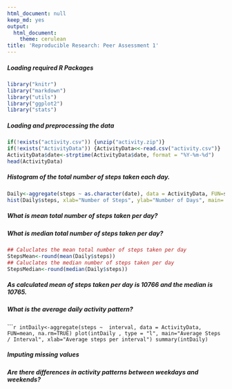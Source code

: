 ```yaml
---
html_document: null
keep_md: yes
output:
  html_document:
    theme: cerulean
title: 'Reproducible Research: Peer Assessment 1'
---
```



##### Loading required R Packages
  
```r
library("knitr")
library("markdown")
library("utils")
library("ggplot2")
library("stats")
```


##### Loading and preprocessing the data

```r
if(!exists("activity.csv")) {unzip("activity.zip")}
if(!exists("ActivityData")) {ActivityData<<-read.csv("activity.csv")}
ActivityData$date<-strptime(ActivityData$date, format = "%Y-%m-%d")
head(ActivityData)
```

##### Histogram of the total number of steps taken each day.
```r
Daily<-aggregate(steps ~ as.character(date), data = ActivityData, FUN=sum, na.rm=TRUE)
hist(Daily$steps, xlab="Number of Steps", ylab="Number of Days", main= "Histogram - (Days/Steps)")
```

##### What is mean total number of steps taken per day?
##### What is median total number of steps taken per day?
```r
## Caluclates the mean total number of steps taken per day
StepsMean<-round(mean(Daily$steps))
## Caluclates the median number of steps taken per day
StepsMedian<-round(median(Daily$steps))


```

##### As calculated  mean of steps  taken per day is 10766 and the median is 10765.

##### What is the average daily activity pattern?

``````r
intDaily<-aggregate(steps ~  interval, data = ActivityData, FUN=mean, na.rm=TRUE)
plot(intDaily , type = "l", main="Average Steps / Interval", xlab="Average steps per interval")
summary(intDaily)
```


##### Imputing missing values



##### Are there differences in activity patterns between weekdays and weekends?
